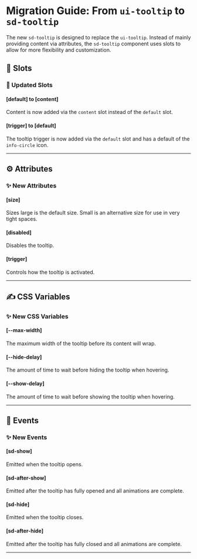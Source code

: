 
<Meta title="Docs/Migration/ui-tooltip" />

# Migration Guide: From `ui-tooltip` to `sd-tooltip`

The new `sd-tooltip` is designed to replace the `ui-tooltip`. Instead of mainly providing content via attributes, the `sd-tooltip` component uses slots to allow for more flexibility and customization.

## 💾 Slots

### 🔀 Updated Slots

#### [default] to [content]

Content is now added via the `content` slot instead of the `default` slot.

#### [trigger] to [default]

The tooltip trigger is now added via the `default` slot and has a default of the `info-circle` icon.

<hr />

## ⚙️ Attributes

### ✨ New Attributes

#### [size]

Sizes large is the default size. Small is an alternative size for use in very tight spaces.

#### [disabled]

Disables the tooltip.

#### [trigger]

Controls how the tooltip is activated.

<hr />

## ✍️ CSS Variables

### ✨ New CSS Variables

#### [--max-width]

The maximum width of the tooltip before its content will wrap.

#### [--hide-delay]

The amount of time to wait before hiding the tooltip when hovering.

#### [--show-delay]

The amount of time to wait before showing the tooltip when hovering.

<hr />

## 🥳 Events

### ✨ New Events

#### [sd-show]

Emitted when the tooltip opens.

#### [sd-after-show]

Emitted after the tooltip has fully opened and all animations are complete.

#### [sd-hide]

Emitted when the tooltip closes.

#### [sd-after-hide]

Emitted after the tooltip has fully closed and all animations are complete.

<hr />
